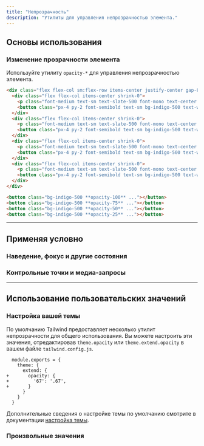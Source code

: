 ```yaml
---
title: "Непрозрачность"
description: "Утилиты для управления непрозрачностью элемента."
---
```




## Основы использования

### Изменение прозрачности элемента

Используйте утилиту `opacity-*` для управления непрозрачностью элемента.

```html {{ example: true }}
<div class="flex flex-col sm:flex-row items-center justify-center gap-8 sm:gap-16 text-white text-sm font-bold leading-6">
  <div class="flex flex-col items-center shrink-0">
    <p class="font-medium text-sm text-slate-500 font-mono text-center mb-3 dark:text-slate-400">opacity-100</p>
    <button class="px-4 py-2 font-semibold text-sm bg-indigo-500 text-white rounded-md shadow-sm opacity-100">Кнопка А</button>
  </div>
  <div class="flex flex-col items-center shrink-0">
    <p class="font-medium text-sm text-slate-500 font-mono text-center mb-3 dark:text-slate-400">opacity-75</p>
    <button class="px-4 py-2 font-semibold text-sm bg-indigo-500 text-white rounded-md shadow-sm opacity-75">Кнопка Б</button>
  </div>
  <div class="flex flex-col items-center shrink-0">
    <p class="font-medium text-sm text-slate-500 font-mono text-center mb-3 dark:text-slate-400">opacity-50</p>
    <button class="px-4 py-2 font-semibold text-sm bg-indigo-500 text-white rounded-md shadow-sm opacity-50">Кнопка В</button>
  </div>
  <div class="flex flex-col items-center shrink-0">
    <p class="font-medium text-sm text-slate-500 font-mono text-center mb-3 dark:text-slate-400">opacity-25</p>
    <button class="px-4 py-2 font-semibold text-sm bg-indigo-500 text-white rounded-md shadow-sm opacity-25">Кнопка Г</button>
  </div>
</div>
```

```html
<button class="bg-indigo-500 **opacity-100** ..."></button>
<button class="bg-indigo-500 **opacity-75** ..."></button>
<button class="bg-indigo-500 **opacity-50** ..."></button>
<button class="bg-indigo-500 **opacity-25** ..."></button>
```

---

## <Heading ignore>Применяя условно</Heading>

### <Heading ignore>Наведение, фокус и другие состояния</Heading>

<HoverFocusAndOtherStates defaultClass="opacity-50" featuredClass="opacity-100" />

### <Heading ignore>Контрольные точки и медиа-запросы</Heading>

<BreakpointsAndMediaQueries defaultClass="opacity-50" featuredClass="opacity-100" />

---

## Использование пользовательских значений

### Настройка вашей темы

По умолчанию Tailwind предоставляет несколько утилит непрозрачности для общего использования. Вы можете настроить эти значения, отредактировав `theme.opacity` или `theme.extend.opacity` в вашем файле `tailwind.config.js`.

```diff-js {{ filename: 'tailwind.config.js' }}
  module.exports = {
    theme: {
      extend: {
+       opacity: {
+         '67': '.67',
+       }
      }
    }
  }
```

Дополнительные сведения о настройке темы по умолчанию смотрите в документации [настройка темы](/docs/theme#customizing-the-default-theme).

### Произвольные значения

<ArbitraryValues property="opacity" featuredClass="opacity-[.67]" />
